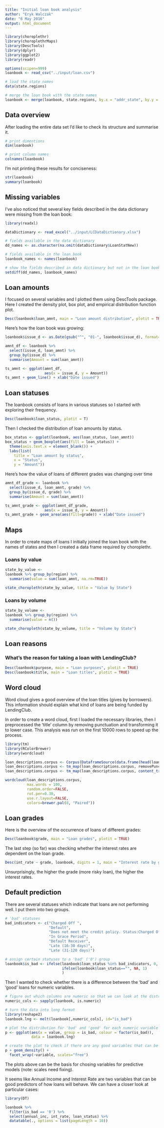 ```yaml
---
title: "Initial loan book analysis"
author: "Eryk Walczak"
date: "6 May 2016"
output: html_document
---
```


```r
library(choroplethr)
library(choroplethrMaps)
library(DescTools)
library(dplyr)
library(ggplot2)
library(readr)

options(scipen=999)
loanbook <- read_csv("../input/loan.csv")

# load the state names
data(state.regions)

# merge the loan book with the state names
loanbook <- merge(loanbook, state.regions, by.x = "addr_state", by.y = "abb")
```

## Data overview

After loading the entire data set I'd like to check its structure and summarise it. 

```r
# print dimentions
dim(loanbook)

# print column names
colnames(loanbook)
```

I'm not printing these results for conciseness:

```r
str(loanbook)
summary(loanbook)
```

## Missing variables

I've also noticed that several key fields described in the data dictionary were missing from the loan book:

```r
library(readxl)

dataDictionary <- read_excel("../input/LCDataDictionary.xlsx")

# fields available in the data dictionary
dd_names <- as.character(na.omit(dataDictionary$LoanStatNew))

# fields available in the loan book
loanbook_names <- names(loanbook)

# show the fields described in data dictionary but not in the loan book
setdiff(dd_names, loanbook_names)
```

## Loan amounts

I focused on several variables and I plotted them using DescTools package.
Here I created the density plot, box plot, and empirical distribution function plot.
```r
Desc(loanbook$loan_amnt, main = "Loan amount distribution", plotit = TRUE)
```

Here's how the loan book was growing:
```r
loanbook$issue_d <- as.Date(gsub("^", "01-", loanbook$issue_d), format="%d-%b-%Y")

amnt_df <- loanbook %>% 
  select(issue_d, loan_amnt) %>% 
  group_by(issue_d) %>% 
  summarise(Amount = sum(loan_amnt))

ts_amnt <- ggplot(amnt_df, 
                  aes(x = issue_d, y = Amount))
ts_amnt + geom_line() + xlab("Date issued")
```

## Loan statuses

The loanbook consists of loans in various statuses so I started with exploring their frequency.
```r
Desc(loanbook$loan_status, plotit = T)
```

Then I checked the distribution of loan amounts by status.
```r
box_status <- ggplot(loanbook, aes(loan_status, loan_amnt))
box_status + geom_boxplot(aes(fill = loan_status)) +
  theme(axis.text.x = element_blank()) +
  labs(list(
    title = "Loan amount by status",
    x = "Status",
    y = "Amount"))  
```

Here's how the value of loans of different grades was changing over time
```r
amnt_df_grade <- loanbook %>% 
  select(issue_d, loan_amnt, grade) %>% 
  group_by(issue_d, grade) %>% 
  summarise(Amount = sum(loan_amnt))

ts_amnt_grade <- ggplot(amnt_df_grade, 
                  aes(x = issue_d, y = Amount))
ts_amnt_grade + geom_area(aes(fill=grade)) + xlab("Date issued")
```

## Maps

In order to create maps of loans I initially joined the loan book 
with the names of states and then I created a data frame required by choroplethr.

### Loans by value
```r
state_by_value <-
loanbook %>% group_by(region) %>%
  summarise(value = sum(loan_amnt, na.rm=TRUE))

state_choropleth(state_by_value, title = "Value by State")
```

### Loans by volume
```r
state_by_volume <-
loanbook %>% group_by(region) %>%
  summarise(value = n())

state_choropleth(state_by_volume, title = "Volume by State")
```

## Loan reasons

### What's the reason for taking a loan with LendingClub?

```r
Desc(loanbook$purpose, main = "Loan purposes", plotit = TRUE)
Desc(loanbook$title, main = "Loan titles", plotit = TRUE)
```

## Word cloud

Word cloud gives a good overview of the loan titles (gives by borrowers). 
This information should explain what kind of loans are being funded by LendingClub.

In order to create a word cloud, first I loaded the necessary libraries, 
then I preprocessed the 'title' column by removing punctuation and transforming it to lower case.
This analysis was run on the first 10000 rows to speed up the process.

```r
library(tm)
library(RColorBrewer)
library(wordcloud)

loan_descriptions.corpus <- Corpus(DataframeSource(data.frame(head(loanbook[,23], n=10000))))
loan_descriptions.corpus <- tm_map(loan_descriptions.corpus, removePunctuation)
loan_descriptions.corpus <- tm_map(loan_descriptions.corpus, content_transformer(tolower))

wordcloud(loan_descriptions.corpus,
          max.words = 100,
          random.order=FALSE, 
          rot.per=0.30, 
          use.r.layout=FALSE, 
          colors=brewer.pal(8, "Paired"))
```

## Loan grades

Here is the overview of the occurrence of loans of different grades:
```r
Desc(loanbook$grade, main = "Loan grades", plotit = TRUE)
```

The last step (so far) was checking whether the interest rates are dependent on the loan grade.
```r
Desc(int_rate ~ grade, loanbook, digits = 1, main = "Interest rate by grade", plotit = TRUE)
```

Unsurprisingly, the higher the grade (more risky loan), the higher the interest rates.

## Default prediction

There are several statuses which indicate that loans are not performing well. 
I put them into two groups.

```r
# 'bad' statuses
bad_indicators <- c("Charged Off ",
                    "Default",
                    "Does not meet the credit policy. Status:Charged Off",
                    "In Grace Period", 
                    "Default Receiver", 
                    "Late (16-30 days)",
                    "Late (31-120 days)")

# assign certain statuses to a 'bad' ('0') group
loanbook$is_bad <- ifelse(loanbook$loan_status %in% bad_indicators, 0,
                          ifelse(loanbook$loan_status=="", NA, 1)
                          )
```

Then I wanted to check whether there is a difference between the 'bad' and 'good' loans for numeric variables.

```r
# figure out which columns are numeric so that we can look at the distribution
numeric_cols <- sapply(loanbook, is.numeric)

# turn the data into long format
library(reshape2)
loanbook.lng <- melt(loanbook[,numeric_cols], id="is_bad")

# plot the distribution for 'bad' and 'good' for each numeric variable
p <- ggplot(aes(x = value, group = is_bad, colour = factor(is_bad)), 
            data = loanbook.lng)

# create the plot to check if there are any good variables that can be used in predictive models
p + geom_density() +
  facet_wrap(~variable, scales="free")
```

The plots above can be the basis for chosing variables for predictive models (note: scales need fixing).

It seems like Annual Income and Interest Rate are two variables that can be good predictors of how loans will behave.
We can have a closer look at particular cases:

```r
library(DT)

loanbook %>% 
  filter(is_bad == '0') %>% 
  select(annual_inc, int_rate, loan_status) %>% 
  datatable(., options = list(pageLength = 10))
```

